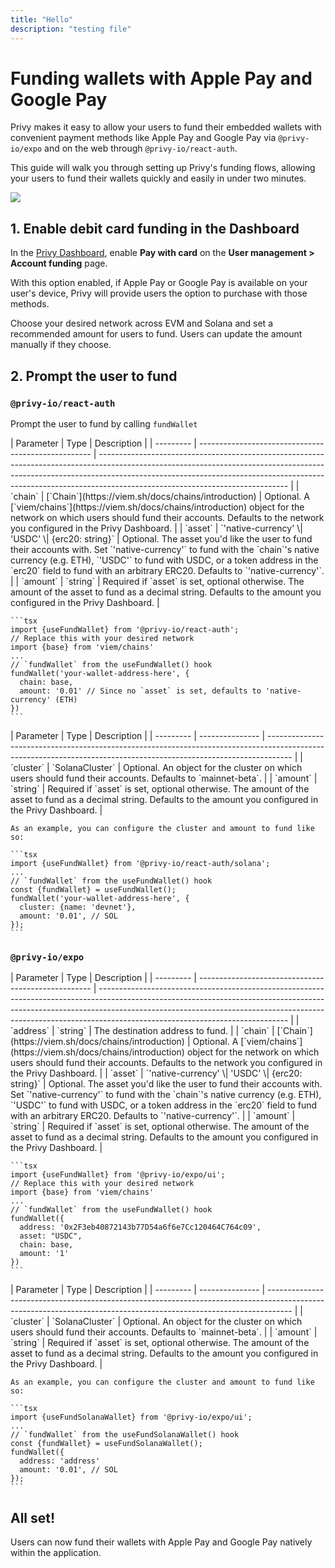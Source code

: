 ```yaml
---
title: "Hello"
description: "testing file"
---
```


# Funding wallets with Apple Pay and Google Pay

Privy makes it easy to allow your users to fund their embedded wallets with convenient payment methods like Apple Pay and Google Pay via `@privy-io/expo` and on the web through `@privy-io/react-auth`.

This guide will walk you through setting up Privy's funding flows, allowing your users to fund their wallets quickly and easily in under two minutes.

<Frame>
  <img src="https://mintlify.s3.us-west-1.amazonaws.com/privy-c2af3412/images/card-based-funding.png" />
</Frame>

## 1. Enable debit card funding in the Dashboard

In the [Privy
Dashboard](https://dashboard.privy.io/apps?page=funding), enable **Pay with card** on the **User management > Account funding** page.

With this option enabled, if Apple Pay or Google Pay is available on your user's device, Privy will provide users the option to purchase with those methods.

Choose your desired network across EVM and Solana and set a recommended amount for users to fund. Users can update the amount manually if they choose.

## 2. Prompt the user to fund

### `@privy-io/react-auth`

Prompt the user to fund by calling `fundWallet`

<Tabs>
  <Tab title="Fund with EVM">
    | Parameter | Type                                                | Description                                                                                                                                                                                                                                                                               |
    | --------- | --------------------------------------------------- | ----------------------------------------------------------------------------------------------------------------------------------------------------------------------------------------------------------------------------------------------------------------------------------------- |
    | `chain`   | [`Chain`](https://viem.sh/docs/chains/introduction) | Optional. A [`viem/chains`](https://viem.sh/docs/chains/introduction) object for the network on which users should fund their accounts. Defaults to the network you configured in the Privy Dashboard.                                                                                    |
    | `asset`   | `'native-currency' \| 'USDC' \| {erc20: string}`    | Optional. The asset you'd like the user to fund their accounts with. Set `'native-currency'` to fund with the `chain`'s native currency (e.g. ETH), `'USDC'` to fund with USDC, or a token address in the `erc20` field to fund with an arbitrary ERC20. Defaults to `'native-currency'`. |
    | `amount`  | `string`                                            | Required if `asset` is set, optional otherwise. The amount of the asset to fund as a decimal string. Defaults to the amount you configured in the Privy Dashboard.                                                                                                                        |

    ```tsx
    import {useFundWallet} from '@privy-io/react-auth';
    // Replace this with your desired network
    import {base} from 'viem/chains'
    ...
    // `fundWallet` from the useFundWallet() hook
    fundWallet('your-wallet-address-here', {
      chain: base,
      amount: '0.01' // Since no `asset` is set, defaults to 'native-currency' (ETH)
    })
    ```
  </Tab>

  <Tab title="Fund with SOL">
    | Parameter | Type            | Description                                                                                                                                                        |
    | --------- | --------------- | ------------------------------------------------------------------------------------------------------------------------------------------------------------------ |
    | `cluster` | `SolanaCluster` | Optional. An object for the cluster on which users should fund their accounts. Defaults to `mainnet-beta`.                                                         |
    | `amount`  | `string`        | Required if `asset` is set, optional otherwise. The amount of the asset to fund as a decimal string. Defaults to the amount you configured in the Privy Dashboard. |

    As an example, you can configure the cluster and amount to fund like so:

    ```tsx
    import {useFundWallet} from '@privy-io/react-auth/solana';
    ...
    // `fundWallet` from the useFundWallet() hook
    const {fundWallet} = useFundWallet();
    fundWallet('your-wallet-address-here', {
      cluster: {name: 'devnet'},
      amount: '0.01', // SOL
    });
    ```
  </Tab>
</Tabs>

### `@privy-io/expo`

<Tabs>
  <Tab title="Fund with EVM">
    | Parameter | Type                                                | Description                                                                                                                                                                                                                                                                               |
    | --------- | --------------------------------------------------- | ----------------------------------------------------------------------------------------------------------------------------------------------------------------------------------------------------------------------------------------------------------------------------------------- |
    | `address` | `string`                                            | The destination address to fund.                                                                                                                                                                                                                                                          |
    | `chain`   | [`Chain`](https://viem.sh/docs/chains/introduction) | Optional. A [`viem/chains`](https://viem.sh/docs/chains/introduction) object for the network on which users should fund their accounts. Defaults to the network you configured in the Privy Dashboard.                                                                                    |
    | `asset`   | `'native-currency' \| 'USDC' \| {erc20: string}`    | Optional. The asset you'd like the user to fund their accounts with. Set `'native-currency'` to fund with the `chain`'s native currency (e.g. ETH), `'USDC'` to fund with USDC, or a token address in the `erc20` field to fund with an arbitrary ERC20. Defaults to `'native-currency'`. |
    | `amount`  | `string`                                            | Required if `asset` is set, optional otherwise. The amount of the asset to fund as a decimal string. Defaults to the amount you configured in the Privy Dashboard.                                                                                                                        |

    ```tsx
    import {useFundWallet} from '@privy-io/expo/ui';
    // Replace this with your desired network
    import {base} from 'viem/chains'
    ...
    // `fundWallet` from the useFundWallet() hook
    fundWallet({
      address: '0x2F3eb40872143b77D54a6f6e7Cc120464C764c09',
      asset: "USDC",
      chain: base,
      amount: '1'
    })
    ```
  </Tab>

  <Tab title="Fund with SOL">
    | Parameter | Type            | Description                                                                                                                                                        |
    | --------- | --------------- | ------------------------------------------------------------------------------------------------------------------------------------------------------------------ |
    | `cluster` | `SolanaCluster` | Optional. An object for the cluster on which users should fund their accounts. Defaults to `mainnet-beta`.                                                         |
    | `amount`  | `string`        | Required if `asset` is set, optional otherwise. The amount of the asset to fund as a decimal string. Defaults to the amount you configured in the Privy Dashboard. |

    As an example, you can configure the cluster and amount to fund like so:

    ```tsx
    import {useFundSolanaWallet} from '@privy-io/expo/ui';
    ...
    // `fundWallet` from the useFundSolanaWallet() hook
    const {fundWallet} = useFundSolanaWallet();
    fundWallet({
      address: 'address'
      amount: '0.01', // SOL
    });
    ```
  </Tab>
</Tabs>

## All set!

Users can now fund their wallets with Apple Pay and Google Pay natively within the application.